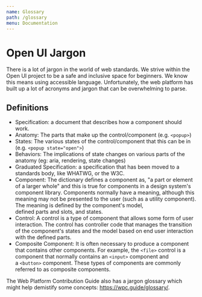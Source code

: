 ```yaml
---
name: Glossary
path: /glossary
menu: Documentation
---
```


# Open UI Jargon

There is a lot of jargon in the world of web standards. We strive within the Open UI project to be a safe and inclusive space for beginners. We know this means using accessible language. Unfortunately, the web platform has built up a lot of acronyms and jargon that can be overwhelming to parse.

## Definitions

- Specification: a document that describes how a component should work.
- Anatomy: The parts that make up the control/component (e.g. `<popup>`)
- States: The various states of the control/component that this can be in (e.g. `<popup state="open">`)
- Behaviors: The implications of state changes on various parts of the anatomy (eg: aria, rendering, state changes)
- Graduated Specification: a specification that has been moved to a standards body, like WHATWG, or the W3C.
- Component: The dictionary defines a component as, "a part or element of a larger whole" and this is true for components in a design system's component library. Components normally have a meaning, although this meaning may not be presented to the user (such as a utility component). The meaning is defined by the component's model, defined parts and slots, and states.
- Control: A control is a type of component that allows some form of user interaction. The control has controller code that manages the transition of the component's states and the model based on end user interaction with the defined parts.
- Composite Component: It is often necessary to produce a component that contains other components. For example, the `<file>` control is a component that normally contains an `<input>` component and a `<button>` component. These types of components are commonly referred to as composite components.

The Web Platform Contribution Guide also has a jargon glossary which might help demistify some concepts: https://wpc.guide/glossary/.
